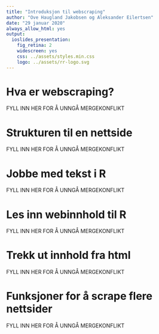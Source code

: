 ```yaml
---
title: "Introduksjon til webscraping"
author: "Ove Haugland Jakobsen og Aleksander Eilertsen"
date: "29 januar 2020"
always_allow_html: yes
output:
  ioslides_presentation:
    fig_retina: 2
    widescreen: yes
    css: ../assets/styles.min.css
    logo: ../assets/rr-logo.svg
---
```


# Hva er webscraping?

FYLL INN HER FOR Å UNNGÅ MERGEKONFLIKT

# Strukturen til en nettside

FYLL INN HER FOR Å UNNGÅ MERGEKONFLIKT

# Jobbe med tekst i R

FYLL INN HER FOR Å UNNGÅ MERGEKONFLIKT

# Les inn webinnhold til R

FYLL INN HER FOR Å UNNGÅ MERGEKONFLIKT

# Trekk ut innhold fra html

FYLL INN HER FOR Å UNNGÅ MERGEKONFLIKT

# Funksjoner for å scrape flere nettsider

FYLL INN HER FOR Å UNNGÅ MERGEKONFLIKT
